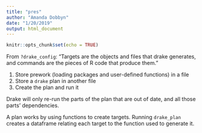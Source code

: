 ```yaml
---
title: "pres"
author: "Amanda Dobbyn"
date: "1/20/2019"
output: html_document
---
```


```r
knitr::opts_chunk$set(echo = TRUE)
```

From `?drake_config`: "Targets are the objects and files that drake generates, and commands are the pieces of R code that produce them."

1. Store prework (loading packages and user-defined functions) in a file
2. Store a `drake` plan in another file
3. Create the plan and run it

Drake will only re-run the parts of the plan that are out of date, and all those parts' dependencies.

A plan works by using functions to create targets. 
Running `drake_plan` creates a dataframe relating each target to the function used to generate it.

